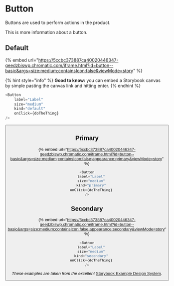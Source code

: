 # Button

Buttons are used to perform actions in the product.

This is more information about a button.

## Default

{% embed url="https://5ccbc373887ca40020446347-geedzbiswp.chromatic.com/iframe.html?id=button--basic&args=size:medium;containsIcon:false&viewMode=story" %}

{% hint style="info" %}
**Good to know:** you can embed a Storybook canvas by simple pasting the canvas link and hitting enter.
{% endhint %}

```javascript
<Button
    label="Label"
    size="medium"
    kind="default"
    onClick={doTheThing}
/>
```


<Button />

## Primary

{% embed url="https://5ccbc373887ca40020446347-geedzbiswp.chromatic.com/iframe.html?id=button--basic&args=size:medium;containsIcon:false;appearance:primary&viewMode=story" %}

```javascript
<Button
    label="Label"
    size="medium"
    kind="primary"
    onClick={doTheThing}
/>
```

## Secondary

{% embed url="https://5ccbc373887ca40020446347-geedzbiswp.chromatic.com/iframe.html?id=button--basic&args=size:medium;containsIcon:false;appearance:secondary&viewMode=story" %}

```javascript
<Button
    label="Label"
    size="medium"
    kind="secondary"
    onClick={doTheThing}
/>
```

_These examples are taken from the excellent_ [Storybook Example Design System](https://5ccbc373887ca40020446347-geedzbiswp.chromatic.com/?path=/story/icon--labels)_._
